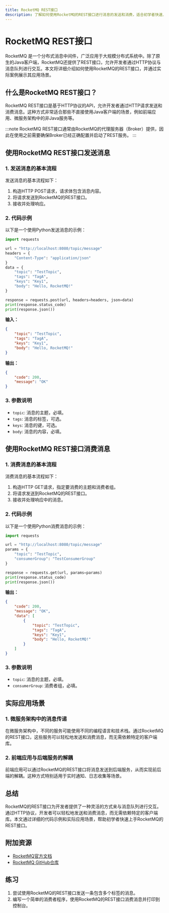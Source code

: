 ```yaml
---
title: RocketMQ REST接口
description: 了解如何使用RocketMQ的REST接口进行消息的发送和消费，适合初学者快速上手。
---
```


# RocketMQ REST接口

RocketMQ 是一个分布式消息中间件，广泛应用于大规模分布式系统中。除了原生的Java客户端，RocketMQ还提供了REST接口，允许开发者通过HTTP协议与消息队列进行交互。本文将详细介绍如何使用RocketMQ的REST接口，并通过实际案例展示其应用场景。

## 什么是RocketMQ REST接口？

RocketMQ REST接口是基于HTTP协议的API，允许开发者通过HTTP请求发送和消费消息。这种方式非常适合那些不直接使用Java客户端的场景，例如前端应用、微服务架构中的非Java服务等。

:::note
RocketMQ REST接口通常由RocketMQ的代理服务器（Broker）提供，因此在使用之前需要确保Broker已经正确配置并启动了REST服务。
:::

## 使用RocketMQ REST接口发送消息

### 1. 发送消息的基本流程

发送消息的基本流程如下：

1. 构造HTTP POST请求，请求体包含消息内容。
2. 将请求发送到RocketMQ的REST接口。
3. 接收并处理响应。

### 2. 代码示例

以下是一个使用Python发送消息的示例：

```python
import requests

url = "http://localhost:8080/topic/message"
headers = {
    "Content-Type": "application/json"
}
data = {
    "topic": "TestTopic",
    "tags": "TagA",
    "keys": "Key1",
    "body": "Hello, RocketMQ!"
}

response = requests.post(url, headers=headers, json=data)
print(response.status_code)
print(response.json())
```

**输入：**

```json
{
    "topic": "TestTopic",
    "tags": "TagA",
    "keys": "Key1",
    "body": "Hello, RocketMQ!"
}
```

**输出：**

```json
{
    "code": 200,
    "message": "OK"
}
```

### 3. 参数说明

- `topic`: 消息的主题，必填。
- `tags`: 消息的标签，可选。
- `keys`: 消息的键，可选。
- `body`: 消息的内容，必填。

## 使用RocketMQ REST接口消费消息

### 1. 消费消息的基本流程

消费消息的基本流程如下：

1. 构造HTTP GET请求，指定要消费的主题和消费者组。
2. 将请求发送到RocketMQ的REST接口。
3. 接收并处理响应中的消息。

### 2. 代码示例

以下是一个使用Python消费消息的示例：

```python
import requests

url = "http://localhost:8080/topic/message"
params = {
    "topic": "TestTopic",
    "consumerGroup": "TestConsumerGroup"
}

response = requests.get(url, params=params)
print(response.status_code)
print(response.json())
```

**输出：**

```json
{
    "code": 200,
    "message": "OK",
    "data": [
        {
            "topic": "TestTopic",
            "tags": "TagA",
            "keys": "Key1",
            "body": "Hello, RocketMQ!"
        }
    ]
}
```

### 3. 参数说明

- `topic`: 消息的主题，必填。
- `consumerGroup`: 消费者组，必填。

## 实际应用场景

### 1. 微服务架构中的消息传递

在微服务架构中，不同的服务可能使用不同的编程语言和技术栈。通过RocketMQ的REST接口，这些服务可以轻松地发送和消费消息，而无需依赖特定的客户端库。

### 2. 前端应用与后端服务的解耦

前端应用可以通过RocketMQ的REST接口将消息发送到后端服务，从而实现前后端的解耦。这种方式特别适用于实时通知、日志收集等场景。

## 总结

RocketMQ的REST接口为开发者提供了一种灵活的方式来与消息队列进行交互。通过HTTP协议，开发者可以轻松地发送和消费消息，而无需依赖特定的客户端库。本文通过详细的代码示例和实际应用场景，帮助初学者快速上手RocketMQ的REST接口。

## 附加资源

- [RocketMQ官方文档](https://rocketmq.apache.org/docs/)
- [RocketMQ GitHub仓库](https://github.com/apache/rocketmq)

## 练习

1. 尝试使用RocketMQ的REST接口发送一条包含多个标签的消息。
2. 编写一个简单的消费者程序，使用RocketMQ的REST接口消费消息并打印到控制台。
